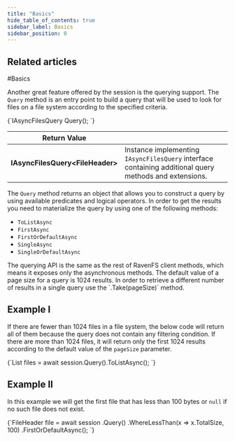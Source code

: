 ```yaml
---
title: "Basics"
hide_table_of_contents: true
sidebar_label: Basics
sidebar_position: 0
---
```





## Related articles
<LanguageSwitcher supportedLanguages={supportedLanguages} />
<LanguageContent language="csharp">
#Basics

Another great feature offered by the session is the querying support. The `Query` method is an entry point to build a query that will be used to look for files on a file system according to the specified criteria.



<TabItem value="query_1" label="query_1">
<CodeBlock language="csharp">
{`IAsyncFilesQuery<FileHeader> Query();
`}
</CodeBlock>
</TabItem>

| Return Value | |
| ------------- | ------------- |
| **IAsyncFilesQuery&lt;FileHeader&gt;** | Instance implementing `IAsyncFilesQuery` interface containing additional query methods and extensions. |


The `Query` method returns an object that allows you to construct a query by using available predicates and logical operators.
In order to get the results you need to materialize the query by using one of the following methods:

* `ToListAsync`
* `FirstAsync`
* `FirstOrDefaultAsync`
* `SingleAsync`
* `SingleOrDefaultAsync`

<Admonition type="info" title="Async API" id="async-api" href="#async-api">
The querying API is the same as the rest of RavenFS client methods, which means it exposes only the asynchronous methods.
</Admonition>

<Admonition type="note" title="Default page size" id="default-page-size" href="#default-page-size">
The default value of a page size for a query is 1024 results. In order to retrieve a different number of results in a single query use the `.Take(pageSize)` method.
</Admonition>

## Example I

If there are fewer than 1024 files in a file system, the below code will return all of them because the query does not contain any filtering condition. If there are more than 1024 files, it will return only the first 1024 results according to the default value of the `pageSize` parameter.

<TabItem value="query_2" label="query_2">
<CodeBlock language="csharp">
{`List<FileHeader> files = await session.Query().ToListAsync();
`}
</CodeBlock>
</TabItem>

## Example II

In this example we will get the first file that has less than 100 bytes or `null` if no such file does not exist.

<TabItem value="query_3" label="query_3">
<CodeBlock language="csharp">
{`FileHeader file = await session
					.Query()
					.WhereLessThan(x => x.TotalSize, 100)
					.FirstOrDefaultAsync();
`}
</CodeBlock>
</TabItem>



</LanguageContent>

<!---
- [Indexing](../../../indexing)

-->